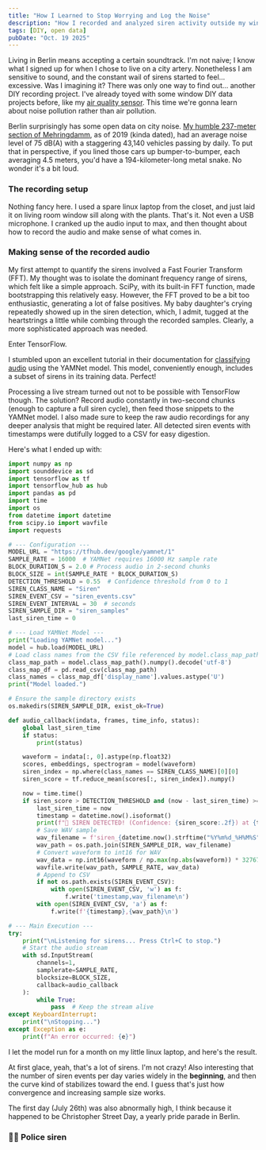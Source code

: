 ```yaml
---
title: "How I Learned to Stop Worrying and Log the Noise"
description: "How I recorded and analyzed siren activity outside my window on a busy street in Berlin."
tags: [DIY, open data]
pubDate: "Oct. 19 2025"
---
```



Living in Berlin means accepting a certain soundtrack. I'm not naive; I know what I signed up for when I chose to live on a city artery. Nonetheless I am sensitive to sound, and the constant wail of sirens started to feel... excessive. Was I imagining it? There was only one way to find out... another DIY recording project. I've already toyed with some window DIY data projects before, like my [air quality sensor](/blog/2024-02-01-building-a-diy-air-quality-sensor/). This time we're gonna learn about noise pollution rather than air pollution.

Berlin surprisingly has some open data on city noise. [My humble 237-meter section of Mehringdamm](https://gdi.berlin.de/viewer/main/?MAPS={%22center%22:%5B390022.4138428097,5820501.803771703%5D,%22zoom%22:5}&LAYERS=%5B{%22id%22:%22hintergrund_default_grau%22,%22visibility%22:true,%22transparency%22:0},{%22id%22:%22ua_stratlaerm_2022:bb_strasse_gesamt_den2022%22,%22visibility%22:true,%22transparency%22:0},{%22id%22:%22ua_stratlaerm_2022:da_autobahn2022%22,%22visibility%22:true,%22transparency%22:0},{%22id%22:%22ua_stratlaerm_2022:db_bundesstrasse2022%22,%22visibility%22:true,%22transparency%22:0},{%22id%22:%22ua_stratlaerm_2022:dc_sonstigestr2022%22,%22visibility%22:true,%22transparency%22:0},{%22id%22:%22ua_stratlaerm_2022:df_laermschutzeinrichtung2022%22,%22visibility%22:true,%22transparency%22:0}%5D), as of 2019 (kinda dated), had an average noise level of 75 dB(A) with a staggering 43,140 vehicles passing by daily. To put that in perspective, if you lined those cars up bumper-to-bumper, each averaging 4.5 meters, you'd have a 194-kilometer-long metal snake. No wonder it's a bit loud.

### The recording setup

Nothing fancy here. I used a spare linux laptop from the closet, and just laid it on living room window sill along with the plants. That's it. Not even a USB microphone. I cranked up the audio input to max, and then thought about how to record the audio and make sense of what comes in.

### Making sense of the recorded audio

My first attempt to quantify the sirens involved a Fast Fourier Transform (FFT). My thought was to isolate the dominant frequency range of sirens, which felt like a simple approach. SciPy, with its built-in FFT function, made bootstrapping this relatively easy. However, the FFT proved to be a bit too enthusiastic, generating a lot of false positives. My baby daughter's crying repeatedly showed up in the siren detection, which, I admit, tugged at the heartstrings a little while combing through the recorded samples. Clearly, a more sophisticated approach was needed.

Enter TensorFlow.

I stumbled upon an excellent tutorial in their documentation for [classifying audio](https://www.tensorflow.org/hub/tutorials/yamnet) using the YAMNet model. This model, conveniently enough, includes a subset of sirens in its training data. Perfect!

Processing a live stream turned out not to be possible with TensorFlow though. The solution? Record audio constantly in two-second chunks (enough to capture a full siren cycle), then feed those snippets to the YAMNet model. I also made sure to keep the raw audio recordings for any deeper analysis that might be required later. All detected siren events with timestamps were dutifully logged to a CSV for easy digestion.

Here's what I ended up with:

```python
import numpy as np
import sounddevice as sd
import tensorflow as tf
import tensorflow_hub as hub
import pandas as pd
import time
import os
from datetime import datetime
from scipy.io import wavfile
import requests

# --- Configuration ---
MODEL_URL = "https://tfhub.dev/google/yamnet/1"
SAMPLE_RATE = 16000  # YAMNet requires 16000 Hz sample rate
BLOCK_DURATION_S = 2.0 # Process audio in 2-second chunks
BLOCK_SIZE = int(SAMPLE_RATE * BLOCK_DURATION_S)
DETECTION_THRESHOLD = 0.55  # Confidence threshold from 0 to 1
SIREN_CLASS_NAME = "Siren"
SIREN_EVENT_CSV = "siren_events.csv"
SIREN_EVENT_INTERVAL = 30  # seconds
SIREN_SAMPLE_DIR = "siren_samples"
last_siren_time = 0

# --- Load YAMNet Model ---
print("Loading YAMNet model...")
model = hub.load(MODEL_URL)
# Load class names from the CSV file referenced by model.class_map_path
class_map_path = model.class_map_path().numpy().decode('utf-8')
class_map_df = pd.read_csv(class_map_path)
class_names = class_map_df['display_name'].values.astype('U')
print("Model loaded.")

# Ensure the sample directory exists
os.makedirs(SIREN_SAMPLE_DIR, exist_ok=True)

def audio_callback(indata, frames, time_info, status):
    global last_siren_time
    if status:
        print(status)

    waveform = indata[:, 0].astype(np.float32)
    scores, embeddings, spectrogram = model(waveform)
    siren_index = np.where(class_names == SIREN_CLASS_NAME)[0][0]
    siren_score = tf.reduce_mean(scores[:, siren_index]).numpy()

    now = time.time()
    if siren_score > DETECTION_THRESHOLD and (now - last_siren_time) >= SIREN_EVENT_INTERVAL:
        last_siren_time = now
        timestamp = datetime.now().isoformat()
        print(f"🚨 SIREN DETECTED! (Confidence: {siren_score:.2f}) at {timestamp}")
        # Save WAV sample
        wav_filename = f'siren_{datetime.now().strftime("%Y%m%d_%H%M%S")}.wav'
        wav_path = os.path.join(SIREN_SAMPLE_DIR, wav_filename)
        # Convert waveform to int16 for WAV
        wav_data = np.int16(waveform / np.max(np.abs(waveform)) * 32767) if np.max(np.abs(waveform)) > 0 else np.int16(waveform)
        wavfile.write(wav_path, SAMPLE_RATE, wav_data)
        # Append to CSV
        if not os.path.exists(SIREN_EVENT_CSV):
            with open(SIREN_EVENT_CSV, 'w') as f:
                f.write('timestamp,wav_filename\n')
        with open(SIREN_EVENT_CSV, 'a') as f:
            f.write(f'{timestamp},{wav_path}\n')

# --- Main Execution ---
try:
    print("\nListening for sirens... Press Ctrl+C to stop.")
    # Start the audio stream
    with sd.InputStream(
        channels=1,
        samplerate=SAMPLE_RATE,
        blocksize=BLOCK_SIZE,
        callback=audio_callback
    ):
        while True:
            pass  # Keep the stream alive
except KeyboardInterrupt:
    print("\nStopping...")
except Exception as e:
    print(f"An error occurred: {e}")
```

I let the model run for a month on my little linux laptop, and here's the result.

<Chart />

At first glace, yeah, that's a lot of sirens. I'm not crazy! Also interesting that the number of siren events per day varies widely in the **beginning**, and then the curve kind of stabilizes toward the end. I guess that's just how convergence and increasing sample size works.

The first day (July 26th) was also abnormally high, I think because it happened to be Christopher Street Day, a yearly pride parade in Berlin.

### 👮‍♂️ Police siren

<Audio path={siren1} title="Police siren sample" dataPointId={287} />

Looking at this audio sample in [Audacity](https://www.audacityteam.org/) with the spectrogram view, it's clear that it's a police siren. The harmonics are quite distinct, and the overall shape is quite regular. 

<Image src={spectrogram1} alt="Spectrogram of police siren sample, showing the harmonics of the siren" />

Notice how the harmonics are clean multiples of the fundamental frequency, just appearing a little weaker in the spectrum. Pretty cool!

### 🚑 Ambulance siren

<Audio path={siren2} title="Ambulance siren sample" dataPointId={287} />

<Image src={spectrogram2} alt="Spectrogram of ambulance siren sample, showing the harmonics of the siren" />

Lower fundamental frequency here for ambulance sirens is interesting. I learned that these lower frequencies carry better in the dense urban environment, but also, wow, they are freaking loud too. 130 dB(A) is at the human pain threshold.

### Wrapping up

This was a fun project, and I learned a lot about noise pollution and sirens. Also vibe-coded enough Python to make it work. Would be cool to also auto-classify the sirens according to vehicle type, but that wasn't my original goal.